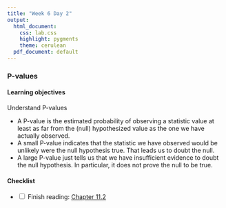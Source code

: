 ```yaml
---
title: "Week 6 Day 2"
output: 
  html_document:
    css: lab.css
    highlight: pygments
    theme: cerulean
  pdf_document: default
---
```


###  P-values

#### Learning objectives 

Understand P-values

* A P-value is the estimated probability of observing a statistic value at least as far from the (null) hypothesized value as the one we have actually observed.
* A small P-value indicates that the statistic we have observed would be unlikely were the null hypothesis true. That leads us to doubt the null.
* A large P-value just tells us that we have insufficient evidence to doubt the null hypothesis. In particular, it does not prove the null to be true.

#### Checklist
- <input type="checkbox" unchecked> Finish reading: [Chapter 11.2](https://nustat.github.io/intro-stat-ds/11-pvalues.html#proof-by-contradiction)
</input>